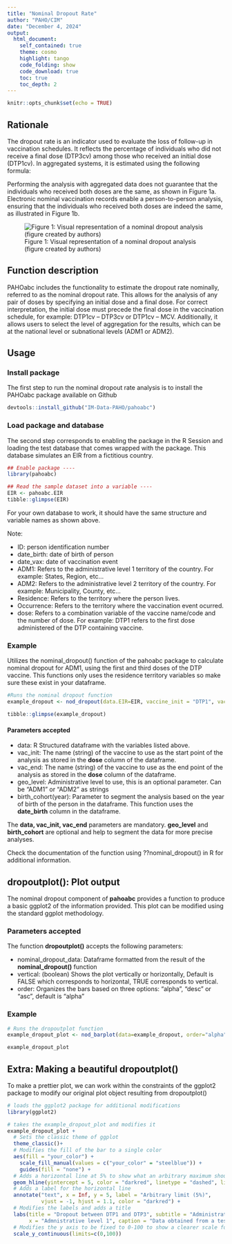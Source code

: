 ```yaml
---
title: "Nominal Dropout Rate"
author: "PAHO/CIM"
date: "December 4, 2024"
output: 
  html_document:
    self_contained: true
    theme: cosmo
    highlight: tango
    code_folding: show
    code_download: true
    toc: true
    toc_depth: 2
---
```


```r
knitr::opts_chunk$set(echo = TRUE)
```

## Rationale

The dropout rate is an indicator used to evaluate the loss of follow-up in vaccination schedules. It reflects the percentage of individuals who did not receive a final dose (DTP3cv) among those who received an initial dose (DTP1cv). In aggregated systems, it is estimated using the following formula:

Performing the analysis with aggregated data does not guarantee that the individuals who received both doses are the same, as shown in Figure 1a. Electronic nominal vaccination records enable a person-to-person analysis, ensuring that the individuals who received both doses are indeed the same, as illustrated in Figure 1b.

![Figure 1: Visual representation of a nominal dropout analysis (figure created by authors)](dropout_vignette_fig1.svg)

## Function description

PAHOabc includes the functionality to estimate the dropout rate nominally, referred to as the nominal dropout rate. This allows for the analysis of any pair of doses by specifying an initial dose and a final dose. For correct interpretation, the initial dose must precede the final dose in the vaccination schedule, for example: DTP1cv – DTP3cv or DTP1cv – MCV. Additionally, it allows users to select the level of aggregation for the results, which can be at the national level or subnational levels (ADM1 or ADM2).

## Usage

### Install package

The first step to run the nominal dropout rate analysis is to install the PAHOabc package available on Github

```r
devtools::install_github("IM-Data-PAHO/pahoabc")
```

### Load package and database

The second step corresponds to enabling the package in the R Session and loading the test database that comes wrapped with the package. This database simulates an EIR from a fictitious country.

```r
## Enable package ----
library(pahoabc)

## Read the sample dataset into a variable ----
EIR <- pahoabc.EIR
tibble::glimpse(EIR)
```
For your own database to work, it should have the same structure and variable names as shown above. 

Note:   

 - ID: person identification number  
 - date_birth: date of birth of person  
 - date_vax: date of vaccination event  
 - ADM1: Refers to the administrative level 1 territory of the country. For example: States, Region, etc...  
 - ADM2: Refers to the administrative level 2 territory of the country. For example: Municipality, County, etc...  
 - Residence: Refers to the territory where the person lives.  
 - Occurrence: Refers to the territory where the vaccination event ocurred.  
 - dose: Refers to a combination variable of the vaccine name/code and the number of dose. For example: DTP1 refers to the first dose administered of the DTP containing vaccine.  

### Example
Utilizes the nominal_dropout() function of the pahoabc package to calculate nominal dropout for ADM1, using the first and third doses of the DTP vaccine. This functions only uses the residence territory variables so make sure these exist in your dataframe. 
```r
#Runs the nominal dropout function
example_dropout <- nod_dropout(data.EIR=EIR, vaccine_init = "DTP1", vaccine_end= "DTP3", geo_level = "ADM1")

tibble::glimpse(example_dropout)
```
#### Parameters accepted

- data: R Structured dataframe with the variables listed above.  
- vac_init: The name (string) of the vaccine to use as the start point of the analysis as stored in the **dose** column of the dataframe.  
- vac_end: The name (string) of the vaccine to use as the end point of the analysis as stored in the **dose** column of the dataframe.  
- geo_level: Administrative level to use, this is an optional parameter. Can be "ADM1" or "ADM2" as strings
- birth_cohort(year): Parameter to segment the analysis based on the year of birth of the person in the dataframe. This function uses the **date_birth** column in the dataframe.  

The **data, vac_init, vac_end** parameters are mandatory. **geo_level** and **birth_cohort** are optional and help to segment the data for more precise analyses.

Check the documentation of the function using ??nominal_dropout() in R for additional information.

## dropoutplot(): Plot output

The nominal dropout component of **pahoabc** provides a function to produce a basic ggplot2 of the information provided. This plot can be modified using the standard ggplot methodology.

### Parameters accepted

The function **dropoutplot()** accepts the following parameters:

- nominal_dropout_data: Dataframe formatted from the result of the **nominal_dropout()** function
- vertical: (boolean) Shows the plot vertically or horizontally, Default is FALSE which corresponds to horizontal, TRUE corresponds to vertical.
- order: Organizes the bars based on three options: "alpha", "desc" or "asc", default is "alpha"

### Example

```r
# Runs the dropoutplot function
example_dropout_plot <- nod_barplot(data=example_dropout, order="alpha")

example_dropout_plot
```

## Extra: Making a beautiful dropoutplot()

To make a prettier plot, we can work within the constraints of the ggplot2 package to modify our original plot object resulting from dropoutplot()
```r

# loads the ggplot2 package for additional modifications
library(ggplot2)

# takes the example_dropout_plot and modifies it 
example_dropout_plot +
  # Sets the classic theme of ggplot
  theme_classic()+
  # Modifies the fill of the bar to a single color
  aes(fill = "your_color") + 
    scale_fill_manual(values = c("your_color" = "steelblue")) +
    guides(fill = "none") +
  # Adds a horizontal line at 5% to show what an arbitrary maximum should be
  geom_hline(yintercept = 5, color = "darkred", linetype = "dashed", linewidth = 1) +
  # Adds a label for the horizontal line
  annotate("text", x = Inf, y = 5, label = "Arbitrary limit (5%)", 
           vjust = -1, hjust = 1.1, color = "darkred") +
  # Modifies the labels and adds a title 
  labs(title = "Dropout between DTP1 and DTP3", subtitle = "Administrative level 1",
       x = "Admnistrative level 1", caption = "Data obtained from a test data base") +
  # Modifies the y axis to be fixed to 0-100 to show a clearer scale for dropout
  scale_y_continuous(limits=c(0,100)) 

```



